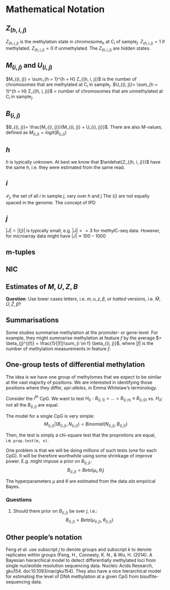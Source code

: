 # Mathematical Notation

## $Z_{(h, i, j)}$ 
$Z_{(h, i, j)}$ is the methylation state in chromosome$_h$ at C$_i$ of sample$_j$.
$Z_{(h, i, j)} = 1$ if methylated.
$Z_{(h, i, j)} = 0$ if unmethylated.
The $Z_{(h, i, j)}$ are hidden states.

## $M_{(i, j)}$ and $U_{(i, j)}$
$M_{(i, j)} = \sum_{h = 1}^{h = H} Z_{(h, i, j)}$ is the number of chromosomes that are methylated at C$_i$ in sample$_j$.
$U_{(i, j)}=  \sum_{h = 1}^{h = H} Z_{(h, i, j)}$ = number of chromosomes that are unmethylated at C$_i$ in sample$_j$.

## $B_{(i, j)}$
$B_{(i, j)}= \frac{M_{(i, j)}}{M_{(i, j)} + U_{(i, j)}}$.
There are also M-values, defined as $M_{(i, j)} = logit(B_{(i, j)})$

## $h$
$h$ is typically unknown. At best we know that $\widehat{Z_{(h, i, j)}}$ have the same $h$, i.e. they were estimated from the same read.

## $i$
$\mathcal{I}_j$, the set of all $i$ in sample $j$, vary over $h$ and $j$
The $\{i\}$ are not equally spaced in the genome. 
The concept of IPD

## $j$
$|J| = |\{j\}|$ is typically small, e.g.  $|J| <= 3$ for methylC-seq data. However, for microarray data might have $|J| \approx 100-1000$

## m-tuples

## NIC

## Estimates of $M, U, Z, B$
__Question__: Use lower cases letters, i.e. $m, u, z, \beta$, or _hatted_ versions, i.e. $\hat{M}, \hat{U}, \hat{Z}, \hat{\beta}$?

## Summarisations
Some studies summarise methylation at the promoter- or gene-level. For example, they might summarise methylation at feature $f$ by the average $= \beta_{j}^{(f)} = \frac{1}{|f|}\sum_{i \in f} \beta_{(i, j)}$, where $|f|$ is the number of methylation measurements in feature $f$. 

## One-group tests of differential methylation
The idea is we have one group of methylomes that we expect to be similar at the vast majority of positions. We are interested in identifying those positions where they differ, _epi-alleles_, in Emma Whitelaw's terminology.

Consider the $i^{th}$ CpG. We want to test $H_{0}: B_{(i, 1)} = \ldots = B_{(i, n)} \equiv B_{(i, 0)}$ vs. $H_{A}:$ not all the $B_{(i, j)}$ are equal.

The model for a single CpG is very simple:
$$
M_{(i, j)} | (B_{(i, j)}, N_{(i, j)}) = Binomial(N_{(i, j)}, B_{(i, j)})
$$

Then, the test is simply a chi-square test that the proprotions are equal, i.e. `prop.test(m, n)`.

One problem is that we will be doing millions of such tests (one for each CpG). It will be therefore worthwhile using some shrinkage of improve power. E.g. might impose a prior on $B_{(i, j)}$:
$$
B_{(i, j)} = Beta(\mu_{i}, \theta_{i})
$$

The hyperparameters $\mu$ and $\theta$ are estimated from the data _ala_ empirical Bayes.

### Questions
1. Should there prior on $B_{(i, j)}$ be over $j$, i.e.:
$$
B_{(i, j)} = Beta(\mu_{(i, j)}, \theta_{(i, j)})
$$


## Other people's notation
Feng _et al._ use subscript $j$ to denote groups and subscript $k$ to denote replicates within groups (Feng, H., Conneely, K. N., & Wu, H. (2014). A Bayesian hierarchical model to detect differentially methylated loci from single nucleotide resolution sequencing data. Nucleic Acids Research, gku154. doi:10.1093/nar/gku154). They also have a nice hierarchical model for estimating the level of DNA methylation at a given CpG from bisulfite-sequencing data.